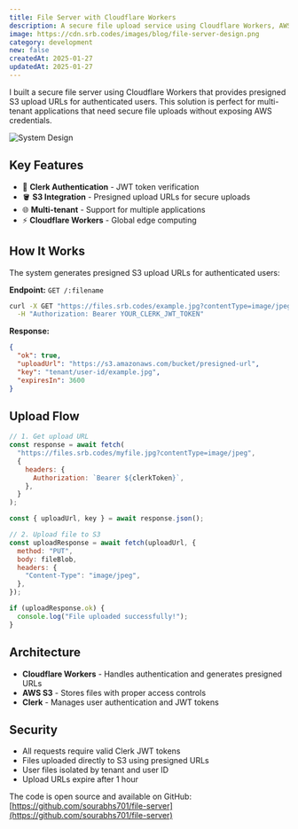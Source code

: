 ```yaml
---
title: File Server with Cloudflare Workers
description: A secure file upload service using Cloudflare Workers, AWS S3, and Clerk authentication for multi-tenant applications.
image: https://cdn.srb.codes/images/blog/file-server-design.png
category: development
new: false
createdAt: 2025-01-27
updatedAt: 2025-01-27
---
```


I built a secure file server using Cloudflare Workers that provides presigned S3 upload URLs for authenticated users. This solution is perfect for multi-tenant applications that need secure file uploads without exposing AWS credentials.

![System Design](https://cdn.srb.codes/images/blog/file-server-design.png)

## Key Features

- 🔐 **Clerk Authentication** - JWT token verification
- 🪣 **S3 Integration** - Presigned upload URLs for secure uploads
- 🌐 **Multi-tenant** - Support for multiple applications
- ⚡ **Cloudflare Workers** - Global edge computing

## How It Works

The system generates presigned S3 upload URLs for authenticated users:

**Endpoint:** `GET /:filename`

```bash
curl -X GET "https://files.srb.codes/example.jpg?contentType=image/jpeg" \
  -H "Authorization: Bearer YOUR_CLERK_JWT_TOKEN"
```

**Response:**

```json
{
  "ok": true,
  "uploadUrl": "https://s3.amazonaws.com/bucket/presigned-url",
  "key": "tenant/user-id/example.jpg",
  "expiresIn": 3600
}
```

## Upload Flow

```javascript
// 1. Get upload URL
const response = await fetch(
  "https://files.srb.codes/myfile.jpg?contentType=image/jpeg",
  {
    headers: {
      Authorization: `Bearer ${clerkToken}`,
    },
  }
);

const { uploadUrl, key } = await response.json();

// 2. Upload file to S3
const uploadResponse = await fetch(uploadUrl, {
  method: "PUT",
  body: fileBlob,
  headers: {
    "Content-Type": "image/jpeg",
  },
});

if (uploadResponse.ok) {
  console.log("File uploaded successfully!");
}
```

## Architecture

- **Cloudflare Workers** - Handles authentication and generates presigned URLs
- **AWS S3** - Stores files with proper access controls
- **Clerk** - Manages user authentication and JWT tokens

## Security

- All requests require valid Clerk JWT tokens
- Files uploaded directly to S3 using presigned URLs
- User files isolated by tenant and user ID
- Upload URLs expire after 1 hour

The code is open source and available on GitHub: [https://github.com/sourabhs701/file-server](https://github.com/sourabhs701/file-server)
